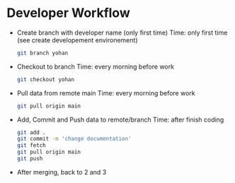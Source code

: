 # Developer Workflow

- Create branch with developer name (only first time)
  Time: only first time (see create developement environement)

  ```bash copy
  git branch yohan
  ```

- Checkout to branch
  Time: every morning before work

  ```bash copy
  git checkout yohan
  ```

- Pull data from remote main
  Time: every morning before work

  ```bash copy
  git pull origin main
  ```

- Add, Commit and Push data to remote/branch
  Time: after finish coding

  ```bash copy
  git add .
  git commit -m 'change documentation'
  git fetch
  git pull origin main
  git push
  ```

- After merging, back to 2 and 3
